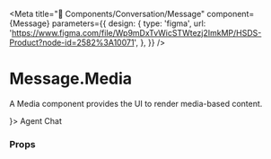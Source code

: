 
<Meta
  title="🧬 Components/Conversation/Message"
  component={Message}
  parameters={{
    design: {
      type: 'figma',
      url:
        'https://www.figma.com/file/Wp9mDxTvWicSTWtezj2ImkMP/HSDS-Product?node-id=2582%3A10071',
    },
  }}
/>

# Message.Media

A Media component provides the UI to render media-based content.

<Preview>
  <Story name="Message.Media">
    <Message to avatar={<Avatar name="Arctic Puffin" />}>
      <Message.Chat>Agent Chat</Message.Chat>
      <Message.Media
        width={800}
        height={500}
        className=""
        openMediaInModal={true}
        maxHeight={250}
        maxWidth={350}
        modalAnimationSequence="fade up"
        showErrorTryAgainLink={true}
        caption={text('caption', 'image.jpg')}
        errorMessage={text('errorMessage', `Couldn't send.`)}
        imageUrl="https://loremflickr.com/800/500"
        modalAnimationDuration={number('modalAnimationDuration', 250)}
        modalAnimationEasing={text('modalAnimationEasing', 'ease')}
        modalAnimationSequence={text('modalAnimationSequence', 'fade up')}
        overlayAnimationDuration={number('overlayAnimationDuration', 250)}
        isUploading={boolean('isUploading', false)}
        tryAgainLabel={text('tryAgainLabel', 'Try again')}
      />
    </Message>
  </Story>
</Preview>

### Props

<Props of={Message.Media} />
